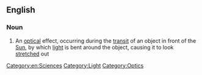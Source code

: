 ==English==

===Noun===
{{en-noun|sg=[[black]] [[drop]] [[effect]]|-}}

# {{astronomy}} An [[optical]] effect, occurring during the [[transit]] of an object in front of the [[Sun]], by which [[light]] is bent around the object, causing it to look [[stretch]]ed out

[[Category:en:Sciences]]
[[Category:Light]]
[[Category:Optics]]